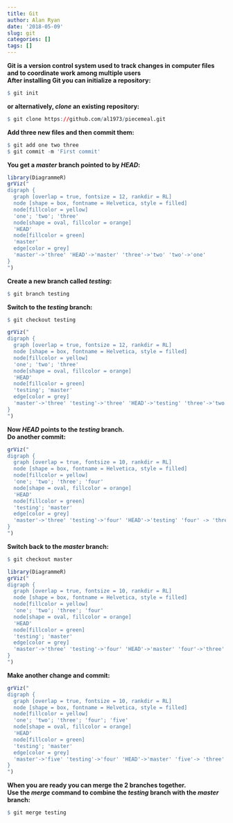 ```yaml
---
title: Git
author: Alan Ryan
date: '2018-05-09'
slug: git
categories: []
tags: []
---
```

**Git is a version control system used to track changes in computer files and to coordinate work among multiple users**  
**After installing Git you can initialize a repository:**  
```r
$ git init
```
**or alternatively, *clone* an existing repository:**  
```r
$ git clone https://github.com/al1973/piecemeal.git
```
**Add three new files and then commit them:**  
```r
$ git add one two three
$ git commit -m 'First commit'
```
**You get a *master* branch pointed to by *HEAD*:**  
```r
library(DiagrammeR)
grViz("
digraph {
  graph [overlap = true, fontsize = 12, rankdir = RL]
  node [shape = box, fontname = Helvetica, style = filled]
  node[fillcolor = yellow]  
  'one'; 'two'; 'three'
  node[shape = oval, fillcolor = orange]
  'HEAD'
  node[fillcolor = green]
  'master'
  edge[color = grey]
  'master'->'three' 'HEAD'->'master' 'three'->'two' 'two'->'one'
}
")
```
**Create a new branch called *testing*:** 
```r
$ git branch testing  
```
**Switch to the *testing* branch:** 
```r
$ git checkout testing
```
```r
grViz("
digraph {
  graph [overlap = true, fontsize = 12, rankdir = RL]
  node [shape = box, fontname = Helvetica, style = filled]
  node[fillcolor = yellow]  
  'one'; 'two'; 'three'
  node[shape = oval, fillcolor = orange]
  'HEAD'
  node[fillcolor = green]
  'testing'; 'master'
  edge[color = grey]
  'master'->'three' 'testing'->'three' 'HEAD'->'testing' 'three'->'two' 'two'->'one'
}
")
```
  **Now *HEAD* points to the *testing* branch.**    
**Do another commit:**  
```r
grViz("
digraph {
  graph [overlap = true, fontsize = 10, rankdir = RL]
  node [shape = box, fontname = Helvetica, style = filled]
  node[fillcolor = yellow] 
  'one'; 'two'; 'three'; 'four' 
  node[shape = oval, fillcolor = orange]
  'HEAD'
  node[fillcolor = green]
  'testing'; 'master'
  edge[color = grey]
  'master'->'three' 'testing'->'four' 'HEAD'->'testing' 'four' -> 'three' 'three'->'two'          'two'->'one'
}
")
```
**Switch back to the *master* branch:**  
```r
$ git checkout master
```
```r
library(DiagrammeR)
grViz("
digraph {
  graph [overlap = true, fontsize = 10, rankdir = RL]
  node [shape = box, fontname = Helvetica, style = filled]
  node[fillcolor = yellow] 
  'one'; 'two'; 'three'; 'four' 
  node[shape = oval, fillcolor = orange]
  'HEAD'
  node[fillcolor = green]
  'testing'; 'master'
  edge[color = grey]
  'master'->'three' 'testing'->'four' 'HEAD'->'master' 'four'->'three' 'three'->'two'             'two'->'one'
}
")
```
**Make another change and commit:**  
```r
grViz("
digraph {
  graph [overlap = true, fontsize = 10, rankdir = RL]
  node [shape = box, fontname = Helvetica, style = filled]
  node[fillcolor = yellow] 
  'one'; 'two'; 'three'; 'four'; 'five'
  node[shape = oval, fillcolor = orange]
  'HEAD'
  node[fillcolor = green]
  'testing'; 'master'
  edge[color = grey]
  'master'->'five' 'testing'->'four' 'HEAD'->'master' 'five'-> 'three' 'four' -> 'three'          'three'->'two' 'two'->'one'
}
")
```
**When you are ready you can merge the 2 branches together.**  
**Use the *merge* command to combine the *testing* branch with the *master* branch:**  

```r
$ git merge testing
```
